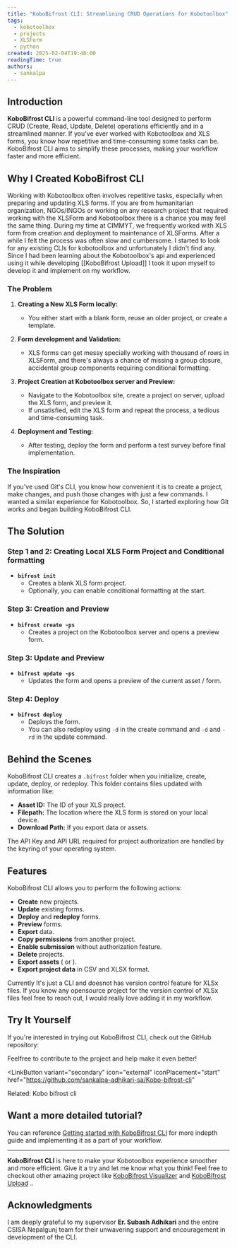 ```yaml
---
title: "KoboBifrost CLI: Streamlining CRUD Operations for Kobotoolbox"
tags:
  - kobotoolbox
  - projects
  - XLSForm
  - python
created: 2025-02-04T19:48:00
readingTime: true
authors:
  - sankalpa
---
```



## Introduction

**KoboBifrost CLI** is a powerful command-line tool designed to perform CRUD (Create, Read, Update, Delete) operations efficiently and in a streamlined manner. If you've ever worked with Kobotoolbox and XLS forms, you know how repetitive and time-consuming some tasks can be. KoboBifrost CLI aims to simplify these processes, making your workflow faster and more efficient.

## Why I Created KoboBifrost CLI

Working with Kobotoolbox often involves repetitive tasks, especially when preparing and updating XLS forms. If you are from humanitarian organization, NGOs/INGOs or working on any research project that required working with the XLSForm and Kobotoolbox there is a chance you may feel the same thing. During my time at CIMMYT, we frequently worked with XLS form from creation and deployment to maintenance of XLSForms. After a while I felt the process was often slow and cumbersome. I started to look for any existing CLIs for kobotoolbox and unfortunately I didn't find any.
Since I had been learning about the Kobotoolbox's api and experienced using it while developing [[KoboBifrost Upload]] I took it upon myself to develop it and implement on my workflow.

### The Problem

1. **Creating a New XLS Form locally:**
   - You either start with a blank form, reuse an older project, or create a template.

2. **Form development and Validation:**
   - XLS forms can get messy specially working with thousand of rows in XLSForm, and there's always a chance of missing a group closure, accidental group components requiring conditional formatting.

3. **Project Creation at Kobotoolbox server and Preview:**
   - Navigate to the Kobotoolbox site, create a project on server, upload the XLS form, and preview it.
   - If unsatisfied, edit the XLS form and repeat the process, a tedious and time-consuming task.

4. **Deployment and Testing:**
   - After testing, deploy the form and perform a test survey before final implementation.

### The Inspiration

If you've used Git's CLI, you know how convenient it is to create a project, make changes, and push those changes with just a few commands. I wanted a similar experience for Kobotoolbox. So, I started exploring how Git works and began building KoboBifrost CLI.

## The Solution

### Step 1 and 2: Creating Local XLS Form Project and Conditional formatting

- **`bifrost init`**
  - Creates a blank XLS form project.
  - Optionally, you can enable conditional formatting at the start.

### Step 3: Creation and Preview

- **`bifrost create -ps`**
  - Creates a project on the Kobotoolbox server and opens a preview form.

### Step 3: Update and Preview

- **`bifrost update -ps`**
  - Updates the form and opens a preview of the current asset / form.

### Step 4: Deploy

- **`bifrost deploy`**
  - Deploys the form.
  - You can also redeploy using `-d` in the create command and `-d` and `-rd` in the update command.

## Behind the Scenes

KoboBifrost CLI creates a `.bifrost` folder when you initialize, create, update, deploy, or redeploy. This folder contains files updated with information like:

- **Asset ID:** The ID of your XLS project.
- **Filepath:** The location where the XLS form is stored on your local device.
- **Download Path:** If you export data or assets.

The API Key and API URL required for project authorization are handled by the keyring of your operating system.

## Features

KoboBifrost CLI allows you to perform the following actions:

- **Create** new projects.
- **Update** existing forms.
- **Deploy** and **redeploy** forms.
- **Preview** forms.
- **Export** data.
- **Copy permissions** from another project.
- **Enable submission** without authorization feature.
- **Delete** projects.
- **Export assets** (<Badge text="XLSForm"/> or <Badge text="XForm"/> ).
- **Export project data** in CSV and XLSX format.

<Aside type="caution" title="Doesn't support version control">
  Currently It's just a CLI and doesnot has version control feature for XLSx
  files. If you know any opensource project for the version control of XLSx
  files feel free to reach out, I would really love adding it in my workflow.
</Aside>

## Try It Yourself

If you're interested in trying out KoboBifrost CLI, check out the GitHub repository:

<Aside
  type="note"
  title="Kobobifrost cli GitHub">
   Feelfree to contribute to the project and help make it even better!

  <LinkButton
    variant="secondary"
    icon="external"
    iconPlacement="start"
    href="https://github.com/sankalpa-adhikari-sa/Kobo-bifrost-cli"
  >
   Related: Kobo bifrost cli
  </LinkButton>
</Aside>

## Want a more detailed tutorial?

You can reference [Getting started with KoboBifrost CLI](#want-a-more-detailed-tutorial) for more indepth guide and implementing it as a part of your workflow.

---

**KoboBifrost CLI** is here to make your Kobotoolbox experience smoother and more efficient. Give it a try and let me know what you think!
Feel free to checkout other amazing project like [KoboBifrost Visualizer](../../projects/kobobifrost-visualizer) and [KoboBifrost Upload](../../projects/kobobifrost-upload) ..

## Acknowledgments

I am deeply grateful to my supervisor **Er. Subash Adhikari** and the entire CSISA Nepalgunj team for their unwavering support and encouragement in development of the CLI.
